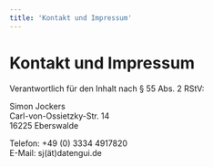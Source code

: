 ```yaml
---
title: 'Kontakt und Impressum'
---
```



<Layout meta={frontmatter}>
<BodyText>

# Kontakt und Impressum

Verantwortlich für den Inhalt nach § 55 Abs. 2 RStV:

Simon Jockers<br/>
Carl-von-Ossietzky-Str. 14<br/>
16225 Eberswalde

Telefon: +49 (0) 3334 4917820<br/>
E-Mail: sj(ät)datengui.de

</BodyText>
</Layout>
